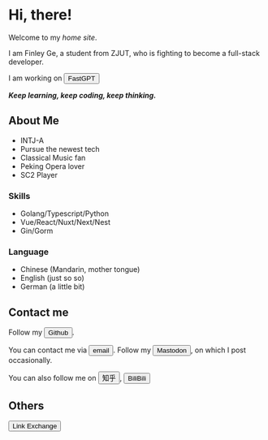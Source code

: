 # Hi, there!

<Avatar />

Welcome to my *home site*.

I am Finley Ge,
a student from 
<HoverComment comment="Zhejiang University of Technology">ZJUT</HoverComment>,
who is fighting to become a <HoverComment comment="frontend and backend, software and hardware">full-stack</HoverComment> developer.

I am working on <Button color="lightblue" link="https://fastgpt.run/"> FastGPT </Button>

***Keep learning, keep coding, keep thinking.***

## About Me

- <HoverComment comment="MBTI, Myers–Briggs Type Indicator">INTJ-A</HoverComment>
- Pursue the newest tech
- <HoverComment comment="Favorite composer is Bach">Classical Music</HoverComment> fan
- Peking Opera lover
- <HoverComment comment="Starcraft II">SC2</HoverComment> Player

### Skills

- Golang/Typescript/Python
- Vue/React/Nuxt/Next/Nest
- Gin/Gorm

### Language

- Chinese (Mandarin, mother tongue)
- English (just so so)
- German (a little bit)

## Contact me

Follow my <Button color="black" link="https://github.com/FinleyGe"> Github </Button>.

You can contact me via <Button color="pink" link="mailto:finleyge@qq.com"> email </Button>.
Follow my <Button color="#5A4DDF" link="https://g0v.social/@FinleyGe@g0v.social"> Mastodon </Button>,
on which I post occasionally.

You can also follow me on <Button color="#0751bc" link="https://www.zhihu.com/people/ge-jun-75-34"> 知乎 </Button>, 
<Button color="pink" link="https://space.bilibili.com/62847286"> BiliBili </Button>

## Others

<Button color="blue" routerLink="link-exchange"> Link Exchange </Button>
